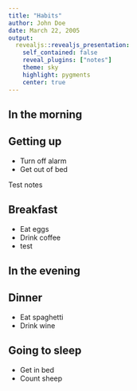 ```yaml
---
title: "Habits"
author: John Doe
date: March 22, 2005
output:
  revealjs::revealjs_presentation:
    self_contained: false
    reveal_plugins: ["notes"]
    theme: sky
    highlight: pygments
    center: true
---
```


## In the morning

## Getting up

- Turn off alarm
- Get out of bed

<aside class="notes">
Test notes 
</aside>

## Breakfast

- Eat eggs
- Drink coffee
- test

## In the evening

## Dinner

- Eat spaghetti
- Drink wine

## Going to sleep

- Get in bed
- Count sheep